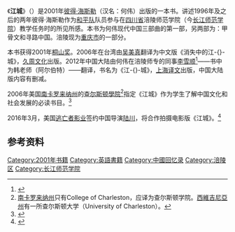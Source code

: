{{noteTA
|T=zh-hans:江城; zh-tw:消失中的江城;
|1=zh-hans:江城; zh-tw:消失中的江城;
|2=zh-hans:桐山环太平洋图书奖; zh-tw:奇里雅瑪環太平洋圖書獎;
}}
{{Infobox book
|書名      = 江城
|圖像      = [[File:River_Town_STPH_2020.jpg|250px]]
|圖像說明  = 《江城》简体中文版封面
|作者      = [[彼得·海斯勒|彼得·海斯勒]]（{{lang|en|Peter Hessler}}）
|原名      = River Town: Two Years on the Yangtze
|中文書名  = 消失中的江-{}-城: 一位西方作家在长江古城探索中国（台版）<br />江-{}-城（大陆版）
|譯者      = 吴美真（台版）<br />李雪顺（大陆版）
|插圖      = 
|封面設計  = 
|出版地    = 纽约（英文版）<br />台北（台版）<br />上海（大陆版）
|語言      = 英语<br />繁体中文<br />简体中文
|系列      = 现代中国三部曲
|題材      = 中国
|類型      = 回忆录
|出版者    = {{link-en|哈珀 (出版社)|Harper (publisher)}}（英文版）<br />久周文化（台版）<br />上海译文（大陆版）
|出版日期  = 2001年
|中文版    = 2006年（台版）<br />2012年（大陆版）
|媒介      = 精装本
|頁數      = 
|開本      = 
|isbn      = 9787532756728<!-- 国际标准书号 -->
|oclc      =  <!-- OCLC -->
|杜威十進制圖書分類法= 
|美國國會圖書館圖書分類法= 
|上一部作品= 
|下一部作品= 甲骨文
|引用      = 
|被引用    = 
}}

{{各地中文名 | t = <!-- 若相关名词为译名，则填写半角阿拉伯数字1 --> | 名词 = River Town: Two Years on the Yangtze<!-- 相关名词，填一个即可，将随条目语言变种进行字词转换 --> | 图像 = <!-- 图档名称（省略File:字头） --> | 说明 = <!-- 图档说明，将随条目语言变种进行字词转换 --> | 大陆 =江城 | 台湾 =消失中的江城: 一位西方作家在长江古城探索中国 <!-- 若不填写香港一项，则标签显示为港台 --> | 香港 = <!-- 若不填写澳门一项，则标签显示为港澳 --> | 澳门 = |新加坡= <!-- 若不填写大马一项，则标签显示为新马 --> | 大马 = | 何地 = <!-- 其他地区 --> | 其他 = <!-- 其他用语，将随条目语言变种进行字词转换 --> | 何地2 = <!-- 其他地区2 --> | 其他2 = <!-- 其他用语2，将随条目语言变种进行字词转换 --> | navbar= <!-- 填任意字符以显示navbar --> | 注释 = }}

《'''江城'''》（{{lang-en|''River Town: Two Years on the Yangtze''}}）是2001年[[彼得·海斯勒|彼得·海斯勒]]（汉名：何伟）出版的一本书。讲述1996年及之后的两年彼得·海斯勒作为[[和平队|和平队]]队员参与在[[四川省|四川省]]涪陵师范学院（今[[长江师范学院|长江师范学院]]）教学任务时的所见所感。本书为何伟现代中国三部曲的第一部，另两部为：甲骨文和寻路中国。涪陵现为[[重庆市|重庆市]]的一部分。

本书获得2001年[[桐山奖|桐山奖]]。2006年在台湾由[[吴美真|吴美真]]翻译为中文版《消失中的江-{}-城》，[[久周文化|久周文化]]出版。2012年中国大陆由何伟在涪陵师专的同事[[李雪顺|李雪顺]]<ref>{{cite news|author1=刘琳 卢雨 李斌|title=凭老交情拿下《江城》翻译权|url=http://cqcbepaper.cqnews.net/cqcb/html/2012-04/16/content_1522489.htm|accessdate=2016-03-20|agency=重庆晨报|publisher=重庆晨报|date=2012-04-16|location=重庆|deadurl=yes|archiveurl=https://web.archive.org/web/20160402000004/http://cqcbepaper.cqnews.net/cqcb/html/2012-04/16/content_1522489.htm|archivedate=2016-04-02}}</ref>——书中为韩老师（阿尔伯特）——翻译，书名为《江-{}-城》，[[上海译文出版社|上海译文]]出版，中国大陆版内容有删减。

2006年美国[[南卡罗来纳州|南卡罗来纳州]]的[[查尔斯顿學院|查尔斯顿學院]]<ref>[[南卡罗来纳州|南卡罗来纳州]]只有College of Charleston，应译为查尔斯顿学院。[[西維吉尼亞州|西維吉尼亞州]]有一所查尔斯顿大学（University of Charleston）。</ref>指定《江城》作为学生了解中国文化和社会发展的必读书目。<ref>{{cite book|author1=李雪顺|first1=彼得·海勒斯 著 ; 李雪顺 译|editor=张吉人|title=《江城》|date=2012|publisher=[[上海译文出版社|上海译文出版社]]|location=上海|isbn=978-7-5327-5672-8|edition=2012年2月第1版|accessdate=2016-04-05|language=zh-hans|chapter=《译后记》}}</ref>

2016年3月，美国[[逃亡者影业|逃亡者影业]]签约中国导演[[陆川_(导演)|陆川]]，将合作拍摄电影版《江城》。<ref>{{cite news|author1=柳青|title=陆川又拍文艺片 《江城》将涪陵变迁搬上银幕|url=http://news.163.com/16/0317/09/BIBOELB800014AED.html|accessdate=2016-03-20|agency=华龙网(重庆)|publisher=网易|date=2016-03-17|archive-date=2016-04-01|archive-url=https://web.archive.org/web/20160401050002/http://news.163.com/16/0317/09/BIBOELB800014AED.html|dead-url=no}}</ref>

==参考资料==
{{reflist}}

[[Category:2001年书籍|Category:2001年书籍]]
[[Category:英語書籍|Category:英語書籍]]
[[Category:中國回忆录|Category:中國回忆录]]
[[Category:涪陵区|Category:涪陵区]]
[[Category:长江师范学院|Category:长江师范学院]]